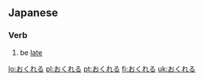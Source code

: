 ==Japanese==

===Verb===
{{ja-verb|type=2|tr=intrans}}

# {{ja-def|遅れる}} be [[late]]

[[lo:おくれる]]
[[pl:おくれる]]
[[pt:おくれる]]
[[fi:おくれる]]
[[uk:おくれる]]